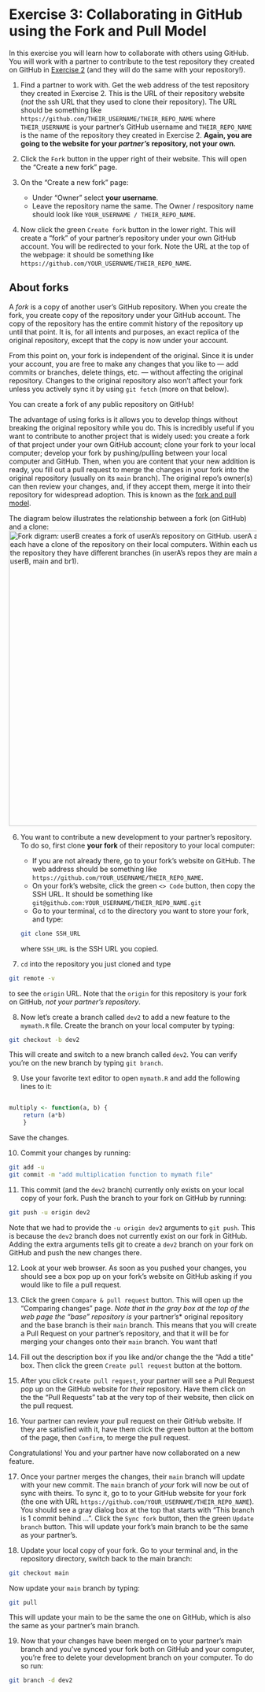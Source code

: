 # Exercise 3: Collaborating in GitHub using the Fork and Pull Model

In this exercise you will learn how to collaborate with others using GitHub. You will work with a partner to contribute to the test repository they created on GitHub in [Exercise 2](exercise2.qmd) (and they will do the same with your repository!).


1. Find a partner to work with. Get the web address of the test repository they created in Exercise 2. This is the URL of their repository website (*not* the ssh URL that they used to clone their repository). The URL should be something like `https://github.com/THEIR_USERNAME/THEIR_REPO_NAME` where `THEIR_USERNAME` is your partner's GitHub username and `THEIR_REPO_NAME` is the name of the repository they created in Exercise 2. **Again, you are going to the website for your *partner's* repository, not your own.**

2. Click the `Fork` button in the upper right of their website. This will open the "Create a new fork" page.

3. On the "Create a new fork" page:
    * Under "Owner" select **your username**.
    * Leave the repository name the same.
  The Owner / respository name should look like `YOUR_USERNAME / THEIR_REPO_NAME`.

5. Now click the green `Create fork` button in the lower right. This will create a "fork" of your partner's repository under your own GitHub account. You will be redirected to your fork. Note the URL at the top of the webpage: it should be something like `https://github.com/YOUR_USERNAME/THEIR_REPO_NAME`.

::: {.callout-note}
## About forks
A *fork* is a copy of another user's GitHub repository. When you create the fork, you create copy of the repository under your GitHub account. The copy of the repository has the entire commit history of the repository up until that point. It is, for all intents and purposes, an exact replica of the original repository, except that the copy is now under your account.

From this point on, your fork is independent of the original. Since it is under your account, you are free to make any changes that you like to --- add commits or branches, delete things, etc. --- without affecting the original repository. Changes to the original repository also won't affect your fork unless you actively sync it by using `git fetch` (more on that below).

You can create a fork of any public repository on GitHub!

The advantage of using forks is it allows you to develop things without breaking the original repository while you do. This is incredibly useful if you want to contribute to another project that is widely used: you create a fork of that project under your own GitHub account; clone your fork to your local computer; develop your fork by pushing/pulling between your local computer and GitHub. Then, when you are content that your new addition is ready, you fill out a pull request to merge the changes in your fork into the original repository (usually on its `main` branch). The original repo's owner(s) can then review your changes, and, if they accept them, merge it into their repository for widespread adoption. This is known as the [fork and pull model](https://docs.github.com/en/pull-requests/collaborating-with-pull-requests/getting-started/about-collaborative-development-models#fork-and-pull-model).

The diagram below illustrates the relationship between a fork (on GitHub) and a clone:
![Fork digram: userB creates a fork of userA's repository on GitHub. userA and userB each have a clone of the repository on their local computers. Within each user's fork of the repository they have different branches (in userA's repos they are main and dev1; in userB, main and br1).](fork_diagram.png){width=600}
:::

6. You want to contribute a new development to your partner's repository. To do so, first clone **your fork** of their repository to your local computer:
   * If you are not already there, go to your fork's website on GitHub. The web address should be something like `https://github.com/YOUR_USERNAME/THEIR_REPO_NAME`.
   * On your fork's website, click the green `<> Code` button, then copy the SSH URL. It should be something like `git@github.com:YOUR_USERNAME/THEIR_REPO_NAME.git`
   * Go to your terminal, `cd` to the directory you want to store your fork, and type:
```bash
git clone SSH_URL
```
where `SSH_URL` is the SSH URL you copied.

7. `cd` into the repository you just cloned and type
```bash
git remote -v
```
to see the `origin` URL. Note that the `origin` for this repository is your fork on GitHub, *not your partner's repository*.

8. Now let's create a branch called `dev2` to add a new feature to the `mymath.R` file. Create the branch on your local computer by typing:
```bash
git checkout -b dev2
```
This will create and switch to a new branch called `dev2`. You can verify you're on the new branch by typing `git branch`.

9. Use your favorite text editor to open `mymath.R` and add the following lines to it:
```R

multiply <- function(a, b) {
    return (a*b)
    }
```
Save the changes.

10. Commit your changes by running:
```bash
git add -u
git commit -m "add multiplication function to mymath file"
```

11. This commit (and the `dev2` branch) currently only exists on your local copy of your fork. Push the branch to your fork on GitHub by running:
```bash
git push -u origin dev2
```
Note that we had to provide the `-u origin dev2` arguments to `git push`. This is because the `dev2` branch does not currently exist on our fork in GitHub. Adding the extra arguments tells git to create a `dev2` branch on your fork on GitHub and push the new changes there.

12. Look at your web browser. As soon as you pushed your changes, you should see a box pop up on your fork's website on GitHub asking if you would like to file a pull request.

13. Click the green `Compare & pull request` button. This will open up the "Comparing changes" page. *Note that in the gray box at the top of the web page the "base" repository is *your partner's* original repository and the base branch is their `main` branch. This means that you will create a Pull Request on your partner's repository, and that it will be for merging your changes onto their `main` branch. You want that!

14. Fill out the description box if you like and/or change the the "Add a title" box. Then click the green `Create pull request` button at the bottom.

15. After you click `Create pull request`, your partner will see a Pull Request pop up on the GitHub website for *their* repository. Have them click on the the "Pull Requests" tab at the very top of their website, then click on the pull request.

16. Your partner can review your pull request on their GitHub website. If they are satisfied with it, have them click the green button at the bottom of the page, then `Confirm`, to merge the pull request.

Congratulations! You and your partner have now collaborated on a new feature.

17. Once your partner merges the changes, their `main` branch will update with your new commit. The `main` branch of *your* fork will now be out of sync with theirs. To sync it, go to to your GitHub website for your fork (the one with URL `https://github.com/YOUR_USERNAME/THEIR_REPO_NAME`). You should see a gray dialog box at the top that starts with "This branch is 1 commit behind ...". Click the `Sync fork` button, then the green `Update branch` button. This will update your fork's main branch to be the same as your partner's.

18. Update your local copy of your fork. Go to your terminal and, in the repository directory, switch back to the main branch:
```bash
git checkout main
```
Now update your `main` branch by typing:
```bash
git pull
```
This will update your main to be the same the one on GitHub, which is also the same as your partner's main branch.

19. Now that your changes have been merged on to your partner's main branch and you've synced your fork both on GitHub and your computer, you're free to delete your development branch on your computer. To do so run:
```bash
git branch -d dev2
```
